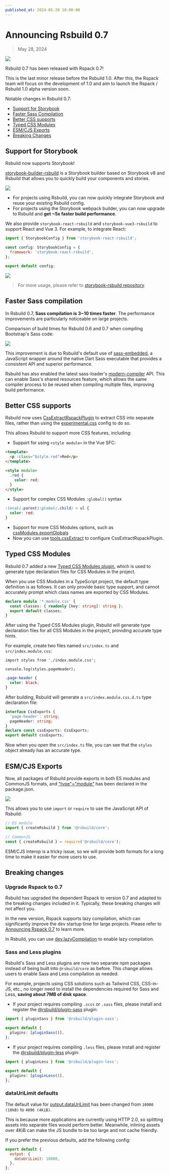 ```yaml
---
published_at: 2024-05-28 18:00:00
---
```


# Announcing Rsbuild 0.7

> May 28, 2024

![](https://assets.rspack.dev/rsbuild/rsbuild-banner-v0-7.png)

Rsbuild 0.7 has been released with Rspack 0.7!

This is the last minor release before the Rsbuild 1.0. After this, the Rspack team will focus on the development of 1.0 and aim to launch the Rspack / Rsbuild 1.0 alpha version soon.

Notable changes in Rsbuild 0.7:

- [Support for Storybook](#support-for-storybook)
- [Faster Sass Compilation](#faster-sass-compilation)
- [Better CSS supports](#better-css-supports)
- [Typed CSS Modules](#typed-css-modules)
- [ESM/CJS Exports](#esmcjs-exports)
- [Breaking Changes](#breaking-changes)

## Support for Storybook

Rsbuild now supports Storybook!

[storybook-builder-rsbuild](https://github.com/rspack-contrib/storybook-rsbuild) is a Storybook builder based on Storybook v8 and Rsbuild that allows you to quickly build your components and stories.

![](https://assets.rspack.dev/rsbuild/rsbuild-banner-with-storybook.png)

- For projects using Rsbuild, you can now quickly integrate Storybook and reuse your existing Rsbuild config.
- For projects using the Storybook webpack builder, you can now upgrade to Rsbuild and **get ~5x faster build performance**.

We also provide `storybook-react-rsbuild` and `storybook-vue3-rsbuild` to support React and Vue 3. For example, to integrate React:

```js title=".storybook/main.js"
import { StorybookConfig } from 'storybook-react-rsbuild';

const config: StorybookConfig = {
  framework: 'storybook-react-rsbuild',
};

export default config;
```

![](https://assets.rspack.dev/rsbuild/assets/storybook-rsbuild-preview.png)

> For more usage, please refer to [storybook-rsbuild repository](https://github.com/rspack-contrib/storybook-rsbuild).

## Faster Sass compilation

In Rsbuild 0.7, **Sass compilation is 3~10 times faster**. The performance improvements are particularly noticeable on large projects.

Comparison of build times for Rsbuild 0.6 and 0.7 when compiling Bootstrap's Sass code:

![](https://assets.rspack.dev/rsbuild/assets/sass-embedded-compare.jpeg)

This improvement is due to Rsbuild's default use of [sass-embedded](https://www.npmjs.com/package/sass-embedded), a JavaScript wrapper around the native Dart Sass executable that provides a consistent API and superior performance.

Rsbuild has also enabled the latest sass-loader's [modern-compiler](https://github.com/webpack-contrib/sass-loader/releases/tag/v14.2.0) API. This can enable Sass's shared resources feature, which allows the same compiler process to be reused when compiling multiple files, improving build performance.

## Better CSS supports

Rsbuild now uses [CssExtractRspackPlugin](https://www.rspack.dev/plugins/rspack/css-extract-rspack-plugin) to extract CSS into separate files, rather than using the [experimental.css](https://www.rspack.dev/config/experiments#experimentscss) config to do so.

This allows Rsbuild to support more CSS features, including:

- Support for using `<style module>` in the Vue SFC:

```html title="index.vue"
<template>
  <p :class="$style.red">Red</p>
</template>

<style module>
  .red {
    color: red;
  }
</style>
```

- Support for complex CSS Modules `:global()` syntax

```css title="style.module.css"
:local(.parent):global(.child) > ul {
  color: red;
}
```

- Support for more CSS Modules options, such as [cssModules.exportGlobals](/config/output/css-modules#cssmodulesexportglobals)
- Now you can use [tools.cssExtract](/config/tools/css-extract) to configure CssExtractRspackPlugin.

## Typed CSS Modules

Rsbuild 0.7 added a new [Typed CSS Modules plugin](https://github.com/rspack-contrib/rsbuild-plugin-typed-css-modules), which is used to generate type declaration files for CSS Modules in the project.

When you use CSS Modules in a TypeScript project, the default type definition is as follows. It can only provide basic type support, and cannot accurately prompt which class names are exported by CSS Modules.

```ts title="src/env.d.ts"
declare module '*.module.css' {
  const classes: { readonly [key: string]: string };
  export default classes;
}
```

After using the Typed CSS Modules plugin, Rsbuild will generate type declaration files for all CSS Modules in the project, providing accurate type hints.

For example, create two files named `src/index.ts` and `src/index.module.css`:

```tsx title="src/index.ts"
import styles from './index.module.css';

console.log(styles.pageHeader);
```

```css title="index.module.css"
.page-header {
  color: black;
}
```

After building, Rsbuild will generate a `src/index.module.css.d.ts` type declaration file:

```ts title="src/index.module.css.d.ts"
interface CssExports {
  'page-header': string;
  pageHeader: string;
}
declare const cssExports: CssExports;
export default cssExports;
```

Now when you open the `src/index.ts` file, you can see that the `styles` object already has an accurate type.

## ESM/CJS Exports

Now, all packages of Rsbuild provide exports in both ES modules and CommonJS formats, and ["type"="module"](https://nodejs.org/api/packages.html#type) has been declared in the package.json.

![](https://assets.rspack.dev/rsbuild/assets/rsbuild-dual-package-example.png)

This allows you to use `import` or `require` to use the JavaScript API of Rsbuild:

```js
// ES module
import { createRsbuild } from '@rsbuild/core';

// CommonJS
const { createRsbuild } = require('@rsbuild/core');
```

ESM/CJS interop is a tricky issue, so we will provide both formats for a long time to make it easier for more users to use.

## Breaking changes

### Upgrade Rspack to 0.7

Rsbuild has upgraded the dependent Rspack to version 0.7 and adapted to the breaking changes included in it. Typically, these breaking changes will not affect you.

In the new version, Rspack supports lazy compilation, which can significantly improve the dev startup time for large projects. Please refer to [Announcing Rspack 0.7](https://rspack.dev/blog/announcing-0-7) to learn more.

In Rsbuild, you can use [dev.lazyCompilation](/config/dev/lazy-compilation) to enable lazy compilation.

### Sass and Less plugins

Rsbuild's Sass and Less plugins are now two separate npm packages instead of being built into `@rsbuild/core` as before. This change allows users to enable Sass and Less compilation as needed.

For example, projects using CSS solutions such as Tailwind CSS, CSS-in-JS, etc., no longer need to install the dependencies required for Sass and Less, **saving about 7MB of disk space**.

- If your project requires compiling `.scss` or `.sass` files, please install and register the [@rsbuild/plugin-sass](/plugins/list/plugin-sass) plugin:

```ts title="rsbuild.config.ts"
import { pluginSass } from '@rsbuild/plugin-sass';

export default {
  plugins: [pluginSass()],
};
```

- If your project requires compiling `.less` files, please install and register the [@rsbuild/plugin-less](/plugins/list/plugin-less) plugin:

```ts title="rsbuild.config.ts"
import { pluginLess } from '@rsbuild/plugin-less';

export default {
  plugins: [pluginLess()],
};
```

### dataUriLimit defaults

The default value for [output.dataUriLimit](/config/output/data-uri-limit) has been changed from `10000 (10kB)` to `4096 (4KiB)`.

This is because more applications are currently using HTTP 2.0, so splitting assets into separate files would perform better. Meanwhile, inlining assets over 4KiB can make the JS bundle to be too large and not cache friendly.

If you prefer the previous defaults, add the following config:

```js title="rsbuild.config.ts"
export default {
  output: {
    dataUriLimit: 10000,
  },
};
```
